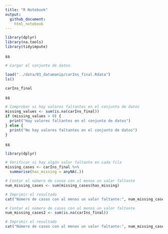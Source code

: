 ```yaml
---
title: "R Notebook"
output:
  github_document:
    html_notebook
---
```


```r
library(dplyr)
library(na.tools)
library(tidyimpute)


```

ss
```r
# Cargar el conjunto de datos

load("../data/01_datamanip/carIns_final.Rdata")
ls()

carIns_final

```
ss
```r
# Comprobar si hay valores faltantes en el conjunto de datos
missing_values <- sum(is.na(carIns_final))
if (missing_values > 0) {
  print("Hay valores faltantes en el conjunto de datos")
} else {
  print("No hay valores faltantes en el conjunto de datos")
}
```

ss
```r
library(dplyr)

# Verificar si hay algún valor faltante en cada fila
missing_cases <- carIns_final %>% 
  summarise(has_missing = anyNA(.))

# Contar el número de casos con al menos un valor faltante
num_missing_cases <- sum(missing_cases$has_missing)

# Imprimir el resultado
cat("Número de casos con al menos un valor faltante:", num_missing_cases, "\n")

# Contar el número de casos con al menos un valor faltante
num_missing_cases2 <- sum(is.na(carIns_final))

# Imprimir el resultado
cat("Número de casos con al menos un valor faltante:", num_missing_cases2, "\n")

```

